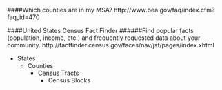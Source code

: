 ####Which counties are in my MSA?
http://www.bea.gov/faq/index.cfm?faq_id=470

####United States Census Fact Finder
######Find popular facts (population, income, etc.) and frequently requested data about your community.
http://factfinder.census.gov/faces/nav/jsf/pages/index.xhtml

* States
  * Counties
    * Census Tracts
      * Census Blocks
